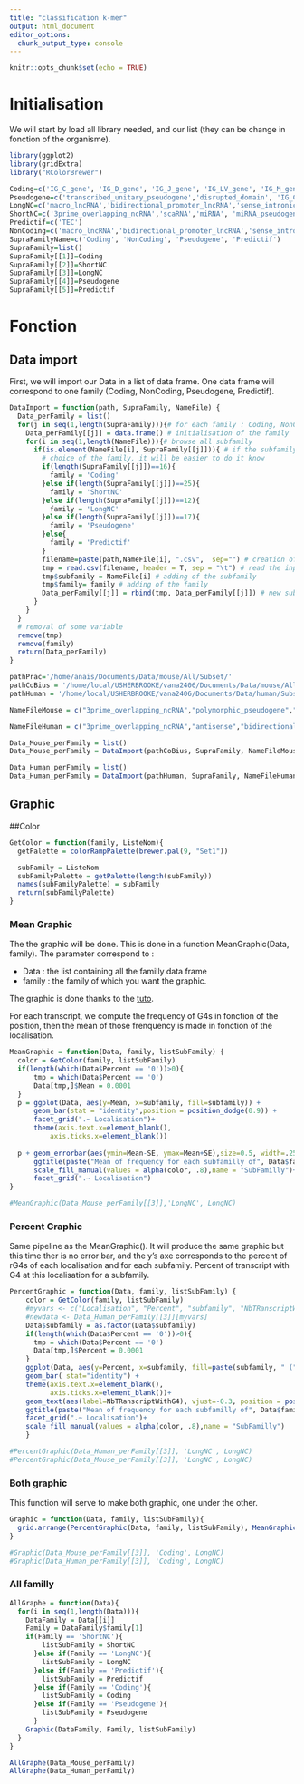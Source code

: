 ```yaml
---
title: "classification k-mer"
output: html_document
editor_options: 
  chunk_output_type: console
---
```


```r
knitr::opts_chunk$set(echo = TRUE)
```

# Initialisation

We will start by load all library needed, and our list (they can be change in fonction of the organisme).

```r
library(ggplot2)
library(gridExtra)
library("RColorBrewer")
```


```r
Coding=c('IG_C_gene', 'IG_D_gene', 'IG_J_gene', 'IG_LV_gene', 'IG_M_gene', 'IG_V_gene', 'IG_Z_gene', 'nonsense_mediated_decay', 'nontranslating_CDS', 'non_stop_decay', 'protein_coding', 'TR_C_gene', 'TR_D_gene', 'TR_gene', 'TR_J_gene', 'TR_V_gene')
Pseudogene=c('transcribed_unitary_pseudogene','disrupted_domain', 'IG_C_pseudogene', 'IG_J_pseudogene', 'IG_pseudogene', 'IG_V_pseudogene', 'processed_pseudogene', 'pseudogene', 'transcribed_processed_pseudogene', 'transcribed_unprocessed_pseudogene', 'translated_processed_pseudogene', 'translated_unprocessed_pseudogene', 'TR_J_pseudogene', 'TR_V_pseudogene', 'unitary_pseudogene', 'unprocessed_pseudogene','polymorphic_pseudogene')
LongNC=c('macro_lncRNA','bidirectional_promoter_lncRNA','sense_intronic','3prime_overlapping_ncRNA','ambiguous_orf','antisense','lincRNA','ncrna_host','non_coding','processed_transcript','retained_intron','sense_overlapping')
ShortNC=c('3prime_overlapping_ncRNA','scaRNA','miRNA', 'miRNA_pseudogene', 'misc_RNA', 'misc_RNA_pseudogene', 'Mt_rRNA' ,'Mt_tRNA', 'Mt_tRNA_pseudogene', 'ncRNA', 'pre_miRNA', 'RNase_MRP_RNA', 'RNase_P_RNA', 'rRNA', 'rRNA_pseudogene', 'scRNA_pseudogene', 'snlRNA', 'snoRNA', 'snoRNA_pseudogene', 'snRNA', 'snRNA_pseudogene', 'SRP_RNA', 'tmRNA', 'tRNA', 'tRNA_pseudogene')
Predictif=c('TEC')
NonCoding=c('macro_lncRNA','bidirectional_promoter_lncRNA','sense_intronic','3prime_overlapping_ncRNA','ambiguous_orf','antisense','lincRNA','ncrna_host','non_coding','processed_transcript','retained_intron','sense_overlapping','3prime_overlapping_ncRNA','scaRNA','miRNA', 'miRNA_pseudogene', 'misc_RNA', 'misc_RNA_pseudogene', 'Mt_rRNA' ,'Mt_tRNA', 'Mt_tRNA_pseudogene', 'ncRNA', 'pre_miRNA', 'RNase_MRP_RNA', 'RNase_P_RNA', 'rRNA', 'rRNA_pseudogene', 'scRNA_pseudogene', 'snlRNA', 'snoRNA', 'snoRNA_pseudogene', 'snRNA', 'snRNA_pseudogene', 'SRP_RNA', 'tmRNA', 'tRNA', 'tRNA_pseudogene')
SupraFamilyName=c('Coding', 'NonCoding', 'Pseudogene', 'Predictif')
SupraFamily=list()
SupraFamily[[1]]=Coding
SupraFamily[[2]]=ShortNC
SupraFamily[[3]]=LongNC
SupraFamily[[4]]=Pseudogene
SupraFamily[[5]]=Predictif
```

# Fonction

## Data import

First, we will import our Data in a list of data frame. One data frame will correspond to one family (Coding, NonCoding, Pseudogene, Predictif).

```r
DataImport = function(path, SupraFamily, NameFile) {
  Data_perFamily = list()
  for(j in seq(1,length(SupraFamily))){# for each family : Coding, NonCoding, Pseudogene, Predictif
    Data_perFamily[[j]] = data.frame() # initialisation of the family
    for(i in seq(1,length(NameFile))){# browse all subfamily
      if(is.element(NameFile[i], SupraFamily[[j]])){ # if the subfamily is in the family
        # choice of the family, it will be easier to do it know
        if(length(SupraFamily[[j]])==16){
          family = 'Coding'
        }else if(length(SupraFamily[[j]])==25){
          family = 'ShortNC'
        }else if(length(SupraFamily[[j]])==12){
          family = 'LongNC'
        }else if(length(SupraFamily[[j]])==17){
          family = 'Pseudogene'
        }else{
          family = 'Predictif'
        }
        filename=paste(path,NameFile[i], ".csv",  sep="") # creation of the input filename
        tmp = read.csv(filename, header = T, sep = "\t") # read the input file in a tmp
        tmp$subfamily = NameFile[i] # adding of the subfamily
        tmp$family= family # adding of the family
        Data_perFamily[[j]] = rbind(tmp, Data_perFamily[[j]]) # new subfamily add next to the other
      }
    }
  }
  # removal of some variable
  remove(tmp)
  remove(family)
  return(Data_perFamily)
}

pathPrac='/home/anais/Documents/Data/mouse/All/Subset/'
pathCoBius = '/home/local/USHERBROOKE/vana2406/Documents/Data/mouse/All/Subset/'
pathHuman = '/home/local/USHERBROOKE/vana2406/Documents/Data/human/Subset/'

NameFileMouse = c("3prime_overlapping_ncRNA","polymorphic_pseudogene","transcribed_processed_pseudogene","bidirectional_promoter_lncRNA","processed_pseudogene","transcribed_unitary_pseudogene","IG_C_gene","processed_transcript","transcribed_unprocessed_pseudogene","IG_V_gene","protein_coding","translated_processed_pseudogene","IG_V_pseudogene","pseudogene","TR_C_gene","lincRNA","retained_intron","TR_V_gene","macro_lncRNA","rRNA","TR_V_pseudogene","miRNA","sense_intronic","unitary_pseudogene","misc_RNA","sense_overlapping","unprocessed_pseudogene","nonsense_mediated_decay","snoRNA","non_stop_decay","TEC")

NameFileHuman = c("3prime_overlapping_ncRNA","antisense","bidirectional_promoter_lncRNA","IG_C_gene","IG_C_pseudogene","IG_V_gene","IG_V_geneUTR","IG_V_pseudogene","lincRNA","macro_lncRNA","miRNA","misc_RNA","non_coding","nonsense_mediated_decay","nonsense_mediated_decayUTR","non_stop_decay","non_stop_decayUTR","polymorphic_pseudogene","processed_pseudogene","processed_transcript","protein_coding","protein_codingUTR","pseudogene","retained_intron","rRNA","sense_intronic","sense_overlapping","TEC","transcribed_processed_pseudogene","transcribed_unitary_pseudogene","transcribed_unprocessed_pseudogene","TR_C_gene","TR_V_gene","TR_V_geneUTR","TR_V_pseudogene","unitary_pseudogene","unprocessed_pseudogene")

Data_Mouse_perFamily = list()
Data_Mouse_perFamily = DataImport(pathCoBius, SupraFamily, NameFileMouse)

Data_Human_perFamily = list()
Data_Human_perFamily = DataImport(pathHuman, SupraFamily, NameFileHuman)

```

## Graphic

##Color

```r
GetColor = function(family, ListeNom){
  getPalette = colorRampPalette(brewer.pal(9, "Set1"))

  subFamily = ListeNom
  subFamilyPalette = getPalette(length(subFamily))
  names(subFamilyPalette) = subFamily
  return(subFamilyPalette)
}
```

### Mean Graphic

The the graphic will be done. This is done in a function MeanGraphic(Data, family). The parameter correspond to :

* Data : the list containing all the familly data frame
* family : the family of which you want the graphic.

The graphic is done thanks to the [tuto](https://datascienceplus.com/building-barplots-with-error-bars/).

For each transcript, we compute the frequency of G4s in fonction of the position, then the mean of those frenquency is made in fonction of the localisation.

```r
MeanGraphic = function(Data, family, listSubFamily) {
  color = GetColor(family, listSubFamily)
  if(length(which(Data$Percent == '0'))>0){
      tmp = which(Data$Percent == '0')
      Data[tmp,]$Mean = 0.0001
  }
  p = ggplot(Data, aes(y=Mean, x=subfamily, fill=subfamily)) + 
      geom_bar(stat = "identity",position = position_dodge(0.9)) +
      facet_grid(".~ Localisation")+
      theme(axis.text.x=element_blank(),
          axis.ticks.x=element_blank())
    
  p + geom_errorbar(aes(ymin=Mean-SE, ymax=Mean+SE),size=0.5, width=.25,position=position_dodge(.9)) +
      ggtitle(paste("Mean of frequency for each subfamilly of", Data$family[1], "family", sep = " "))+
      scale_fill_manual(values = alpha(color, .8),name = "SubFamilly")+
      facet_grid(".~ Localisation")
}

#MeanGraphic(Data_Mouse_perFamily[[3]],'LongNC', LongNC)
```

### Percent Graphic

Same pipeline as the MeanGraphic(). It will produce the same graphic but this time ther is no error bar, and the y's axe corresponds to the percent of rG4s of each localisation and for each subfamily. Percent of transcript with G4 at this localisation for a subfamily.

```r
PercentGraphic = function(Data, family, listSubFamily) {
    color = GetColor(family, listSubFamily)
    #myvars <- c("Localisation", "Percent", "subfamily", "NbTRanscriptWithG4", "NbTRanscript")
    #newdata <- Data_Human_perFamily[[3]][myvars]
    Data$subfamily = as.factor(Data$subfamily)
    if(length(which(Data$Percent == '0'))>0){
      tmp = which(Data$Percent == '0')
      Data[tmp,]$Percent = 0.0001
    }
    ggplot(Data, aes(y=Percent, x=subfamily, fill=paste(subfamily, " (",NbTRanscript,")", sep = ""))) + 
    geom_bar( stat="identity") +
    theme(axis.text.x=element_blank(),
          axis.ticks.x=element_blank())+
    geom_text(aes(label=NbTRanscriptWithG4), vjust=-0.3, position = position_dodge(0.9), size=3.5)+
    ggtitle(paste("Mean of frequency for each subfamilly of", Data$family[1], "family", sep = " "))+
    facet_grid(".~ Localisation")+
    scale_fill_manual(values = alpha(color, .8),name = "SubFamilly")
    }

#PercentGraphic(Data_Human_perFamily[[3]], 'LongNC', LongNC)
#PercentGraphic(Data_Mouse_perFamily[[3]], 'LongNC', LongNC)
```

### Both graphic

This function will serve to make both graphic, one under the other.

```r
Graphic = function(Data, family, listSubFamily){
  grid.arrange(PercentGraphic(Data, family, listSubFamily), MeanGraphic(Data, family, listSubFamily), nrow=2)
}

#Graphic(Data_Mouse_perFamily[[3]], 'Coding', LongNC)
#Graphic(Data_Human_perFamily[[3]], 'Coding', LongNC)
```

### All familly

```r
AllGraphe = function(Data){
  for(i in seq(1,length(Data))){
    DataFamily = Data[[i]]
    Family = DataFamily$family[1]
    if(Family == 'ShortNC'){
        listSubFamily = ShortNC
      }else if(Family == 'LongNC'){
        listSubFamily = LongNC
      }else if(Family == 'Predictif'){
        listSubFamily = Predictif
      }else if(Family == 'Coding'){
        listSubFamily = Coding
      }else if(Family == 'Pseudogene'){
        listSubFamily = Pseudogene
      }
    Graphic(DataFamily, Family, listSubFamily)
  }
}

AllGraphe(Data_Mouse_perFamily)
AllGraphe(Data_Human_perFamily)
```

